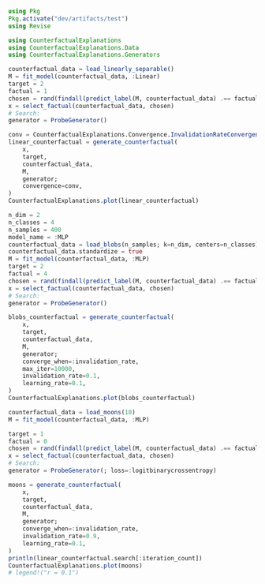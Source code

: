 ```julia
using Pkg
Pkg.activate("dev/artifacts/test")
using Revise
```

```julia
using CounterfactualExplanations
using CounterfactualExplanations.Data
using CounterfactualExplanations.Generators
```

```julia
counterfactual_data = load_linearly_separable()
M = fit_model(counterfactual_data, :Linear)
target = 2
factual = 1
chosen = rand(findall(predict_label(M, counterfactual_data) .== factual))
x = select_factual(counterfactual_data, chosen)
# Search:
generator = ProbeGenerator()
```
```julia
conv = CounterfactualExplanations.Convergence.InvalidationRateConvergence(;invalidation_rate=0.99, max_iter=1000)
linear_counterfactual = generate_counterfactual(
    x,
    target,
    counterfactual_data,
    M,
    generator;
    convergence=conv,
)
CounterfactualExplanations.plot(linear_counterfactual)
```

```julia
n_dim = 2
n_classes = 4
n_samples = 400
model_name = :MLP
counterfactual_data = load_blobs(n_samples; k=n_dim, centers=n_classes)
counterfactual_data.standardize = true
M = fit_model(counterfactual_data, :MLP)
target = 2
factual = 4
chosen = rand(findall(predict_label(M, counterfactual_data) .== factual))
x = select_factual(counterfactual_data, chosen)
# Search:
generator = ProbeGenerator()

```
```julia
blobs_counterfactual = generate_counterfactual(
    x,
    target,
    counterfactual_data,
    M,
    generator;
    converge_when=:invalidation_rate,
    max_iter=10000,
    invalidation_rate=0.1,
    learning_rate=0.1,
)
CounterfactualExplanations.plot(blobs_counterfactual)
```
```julia
counterfactual_data = load_moons(10)
M = fit_model(counterfactual_data, :MLP)
```

```julia

target = 1
factual = 0
chosen = rand(findall(predict_label(M, counterfactual_data) .== factual))
x = select_factual(counterfactual_data, chosen)
# Search:
generator = ProbeGenerator(; loss=:logitbinarycrossentropy)
```

```julia
moons = generate_counterfactual(
    x,
    target,
    counterfactual_data,
    M,
    generator;
    converge_when=:invalidation_rate,
    invalidation_rate=0.9,
    learning_rate=0.1,
)
println(linear_counterfactual.search[:iteration_count])
CounterfactualExplanations.plot(moons)
# legend!("r = 0.1")
```
